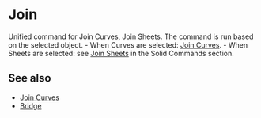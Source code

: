 
# Join

<Reference shortcut="J" command="Join" button="" />

Unified command for Join Curves, Join Sheets. The command is run based on the selected object.
    - When Curves are selected: [Join Curves](./join-curves).
    - When Sheets are selected: see [Join Sheets](../solid/join-sheets) in the Solid Commands section.

## See also
- [Join Curves](./join-curves)
- [Bridge](./bridge)

















